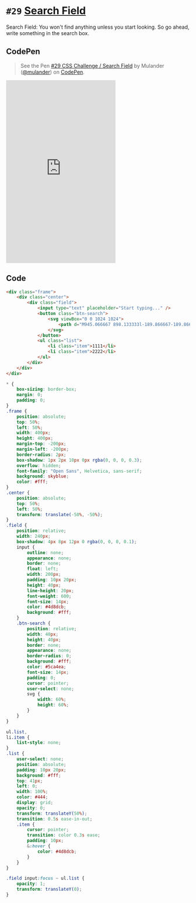 
<Meta />

# `#29` [Search Field](https://100dayscss.com/days/29/)

Search Field: You won&#x27;t find anything unless you start looking. So go ahead, write something in the search box.

## CodePen

> See the Pen [#29 CSS Challenge / Search Field](https://codepen.io/mulander/pen/jOXWwBZ)
by Mulander ([@mulander](https://codepen.io/mulander))
on [CodePen](https://codepen.io).

<iframe
  height="500"
  className="w-full my-10 bg-gray-200"
  scrolling="no"
  title="#29 CSS Challenge / Search Field"
  src="https://codepen.io/mulander/embed/jOXWwBZ?default-tab=html%2Cresult"
  frameBorder="no"
  loading="lazy"
  allowtransparency="true"
  allowFullScreen={true}
>

</iframe>

## Code

```html
<div class="frame">
	<div class="center">
		<div class="field">
			<input type="text" placeholder="Start typing..." />
			<button class="btn-search">
				<svg viewBox="0 0 1024 1024">
					<path d="M945.066667 898.133333l-189.866667-189.866666c55.466667-64 87.466667-149.333333 87.466667-241.066667 0-204.8-168.533333-373.333333-373.333334-373.333333S96 264.533333 96 469.333333 264.533333 842.666667 469.333333 842.666667c91.733333 0 174.933333-34.133333 241.066667-87.466667l189.866667 189.866667c6.4 6.4 14.933333 8.533333 23.466666 8.533333s17.066667-2.133333 23.466667-8.533333c8.533333-12.8 8.533333-34.133333-2.133333-46.933334zM469.333333 778.666667C298.666667 778.666667 160 640 160 469.333333S298.666667 160 469.333333 160 778.666667 298.666667 778.666667 469.333333 640 778.666667 469.333333 778.666667z" fill="currentColor"></path>
				</svg>
			</button>
			<ul class="list">
				<li class="item">1111</li>
				<li class="item">2222</li>
			</ul>
		</div>
	</div>
</div>
```

```css
* {
	box-sizing: border-box;
	margin: 0;
	padding: 0;
}
.frame {
	position: absolute;
	top: 50%;
	left: 50%;
	width: 400px;
	height: 400px;
	margin-top: -200px;
	margin-left: -200px;
	border-radius: 2px;
	box-shadow: 1px 2px 10px 0px rgba(0, 0, 0, 0.3);
	overflow: hidden;
	font-family: "Open Sans", Helvetica, sans-serif;
	background: skyblue;
	color: #fff;
}
.center {
	position: absolute;
	top: 50%;
	left: 50%;
	transform: translate(-50%, -50%);
}
.field {
	position: relative;
	width: 240px;
	box-shadow: 4px 8px 12px 0 rgba(0, 0, 0, 0.1);
	input {
		outline: none;
		appearance: none;
		border: none;
		float: left;
		width: 200px;
		padding: 10px 20px;
		height: 40px;
		line-height: 20px;
		font-weight: 600;
		font-size: 14px;
		color: #4d8dcb;
		background: #fff;
	}
	.btn-search {
		position: relative;
		width: 40px;
		height: 40px;
		border: none;
		appearance: none;
		border-radius: 0;
		background: #fff;
		color: #5ca4ea;
		font-size: 14px;
		padding: 0;
		cursor: pointer;
		user-select: none;
		svg {
			width: 60%;
			height: 60%;
		}
	}
}

ul.list,
li.item {
	list-style: none;
}
.list {
	user-select: none;
	position: absolute;
	padding: 10px 20px;
	background: #fff;
	top: 41px;
	left: 0;
	width: 100%;
	color: #444;
	display: grid;
	opacity: 0;
	transform: translateY(50%);
	transition: 0.5s ease-in-out;
	.item {
		cursor: pointer;
		transition: color 0.3s ease;
		padding: 10px;
		&:hover {
			color: #4d8dcb;
		}
	}
}

.field input:focus ~ ul.list {
	opacity: 1;
	transform: translateY(0);
}
```